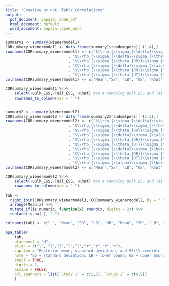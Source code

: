 ```yaml
---
title: "Creative or not, Table Correlations"
output:
  pdf_document: papaja::apa6_pdf
  html_document: default
  word_document: papaja::apa6_word
---
```

```r
summary1 <- summary(wienermodel1)
CORsummary_wienermodel1 <- data.frame(summary1$random$pers)[-(1:4),]
rownames(CORsummary_wienermodel1) <- c("$\\rho_{\\sigma_{\\delta}\\sigma_{\\theta_{OR}}}$"
                            , "$\\rho_{\\sigma_{\\delta}\\sigma_{\\theta_{UT}}}$"
                            , "$\\rho_{\\sigma_{\\theta_{OR}}\\sigma_{\\theta_{UT}}}$"
                            , "$\\rho_{\\sigma_{\\delta}\\sigma_{\\alpha}}$"
                            , "$\\rho_{\\sigma_{\\theta_{OR}}\\sigma_{\\alpha}}$"
                            , "$\\rho_{\\sigma_{\\theta_{UT}}\\sigma_{\\alpha}}$")
colnames(CORsummary_wienermodel1) <- c("Mean","SE", "LB", "UB", "Rhat", "Bulk_ESS", "Tail_ESS")

CORsummary_wienermodel1 %<>%
    select(-Bulk_ESS,-Tail_ESS, -Rhat) %>% # removing Bulk ESS and Tail ESS
    rownames_to_column(var = " ")


summary2 <- summary(wienermodel2)
CORsummary_wienermodel2 <- data.frame(summary2$random$pers)[-(1:5),]
rownames(CORsummary_wienermodel2) <- c("$\\rho_{\\sigma_{\\delta}\\sigma_{\\theta_{OR}}}$"
                            , "$\\rho_{\\sigma_{\\delta}\\sigma_{\\theta_{UT}}}$"
                            , "$\\rho_{\\sigma_{\\theta_{OR}}\\sigma_{\\theta_{UT}}}$"
                            , "$\\rho_{\\sigma_{\\delta}\\sigma_{\\alpha}}$"
                            , "$\\rho_{\\sigma_{\\theta_{OR}}\\sigma_{\\alpha}}$"
                            , "$\\rho_{\\sigma_{\\theta_{UT}}\\sigma_{\\alpha}}$"
                            , "$\\rho_{\\sigma_{\\delta}\\sigma_{\\beta}}$"
                            , "$\\rho_{\\sigma_{\\theta_{OR}}\\sigma_{\\beta}}$"
                            , "$\\rho_{\\sigma_{\\theta_{UT}}\\sigma_{\\beta}}$"
                            , "$\\rho_{\\sigma_{\\alpha}\\sigma_{\\beta}}$")
colnames(CORsummary_wienermodel2) <- c("Mean","SE", "LB", "UB", "Rhat", "Bulk_ESS", "Tail_ESS")

CORsummary_wienermodel2 %<>%
    select(-Bulk_ESS,-Tail_ESS, -Rhat) %>% # removing Bulk ESS and Tail ESS
    rownames_to_column(var = " ")

tab <- 
  right_join(CORsummary_wienermodel1, CORsummary_wienermodel2, by = " ") %>% 
  arrange(Mean.x) %>% 
  mutate_if(is.numeric, function(x) round(x, digits = 2)) %>% 
  replace(is.na(.), "-")

colnames(tab) <- c(" ", "Mean", "SD", "LB", "UB", "Mean", "SD", "LB", "UB")
  
apa_table(
    tab,
    placement = "H",
    align = c("l", "l","l","l","l","r","r","r","r"),
    caption = "Posterior mean, standard deviation, and 95\\% credible interval for the correlations among random effects parameters",
    note = "SD = standard deviation; LB = lower bound; UB = upper bound.",
    small = TRUE,
    digits = 2,
    escape = FALSE,
    col_spanners = list(`Study 1` = c(2,5), `Study 2` = c(6,9))
    )
```